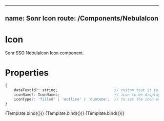 <!-- Icon.stories.mdx -->


---
name: Sonr Icon
route: /Components/**NebulaIcon**
---

<Meta
  title="Icons"
  component={NebulaIcon}
/>

# Icon
Sonr SSO NebulaIcon Icon component.

# Properties
```js
{
    dataTestid?: string;                          // custom test it to use with jest or other testing library
    iconName?: IconNames;                         // icon to be displayed
    iconType?: 'filled' | 'outline' | 'duotone';  // to set the icon variation for the name you provided (default 'filled')
}
```

<ArgsTable story="Filled" />


<Canvas>
  <Story name="Filled" args={{ iconName: 'Aave', iconType: 'filled', className: "w-6 h-6" }}>
    {Template.bind({})}
  </Story>
  <Story name="Outline" args={{ iconName: 'Aave', iconType: 'outline', className: "w-6 h-6" }}>
    {Template.bind({})}
  </Story>
  <Story name="DuoTone" args={{ iconName: 'Aave', iconType: 'duotone', className: "w-6 h-6" }}>
    {Template.bind({})}
  </Story>
</Canvas>
